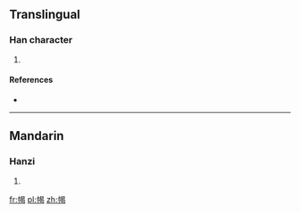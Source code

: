 ==Translingual==

===Han character===
{{Han char|rn=50|rad=巾|as=09|sn=12|four=|canj=中月日心女 (LBAPV)}}

# {{defn|Han|sort=巾09}}

====References====
* {{Han ref|kx=0334.220|dkj=08996|dj=0641.240|hdz=10747.090|uh=5E46|ud=24134}}

----

==Mandarin==

===Hanzi===
{{cmn-hanzi|pin=[[yì]] ([[yi4]])|wg=i<sup>4</sup>}}

# {{defn|lang=cmn|sort=巾09}}

[[fr:幆]]
[[pl:幆]]
[[zh:幆]]